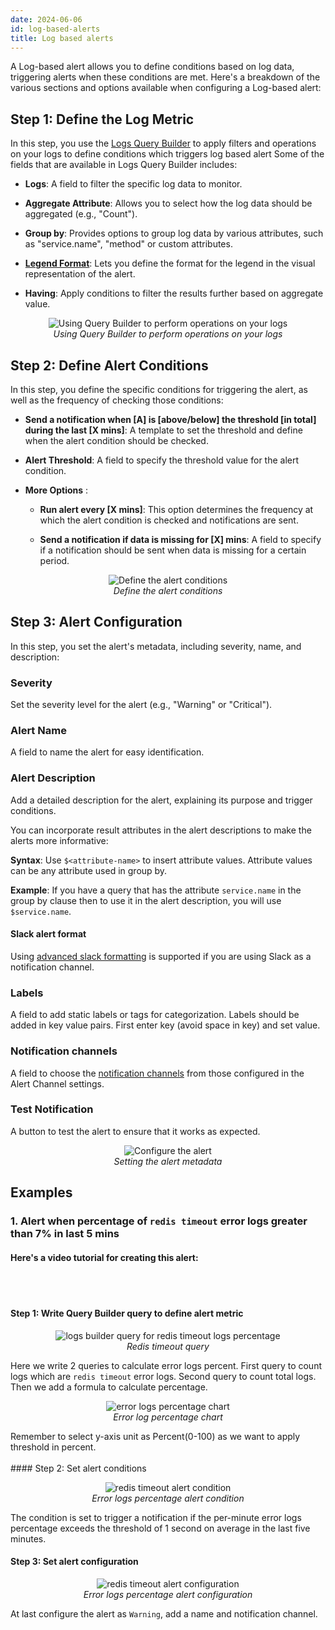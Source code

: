 ```yaml
---
date: 2024-06-06
id: log-based-alerts
title: Log based alerts 
---
```


A Log-based alert allows you to define conditions based on log data, triggering alerts when these conditions are met. Here's a breakdown of the various sections and options available when configuring a Log-based alert:

## Step 1: Define the Log Metric

In this step, you use the [Logs Query Builder](https://signoz.io/docs/userguide/query-builder/#logs-and-traces-query-builder)
to apply filters and operations on your logs to define conditions which triggers log based alert Some of the fields that are available in Logs Query Builder includes:

- **Logs**: A field to filter the specific log data to monitor. 

- **Aggregate Attribute**: Allows you to select how the log data should be aggregated (e.g., "Count").

- **Group by**: Provides options to group log data by various attributes, such as "service.name", "method" or custom attributes.

- **[Legend Format](https://signoz.io/docs/userguide/query-builder/#legend-format)**: Lets you define the format for the legend in the visual representation of the alert.

- **Having**: Apply conditions to filter the results further based on aggregate value.

<figure data-zoomable align='center'>
    <img src="/img/docs/alerts/alerts-log-based-1.webp" alt="Using Query Builder to perform operations on your logs"/>
    <figcaption><i>Using Query Builder to perform operations on your logs</i></figcaption>
</figure>


## Step 2: Define Alert Conditions
In this step, you define the specific conditions for triggering the alert, as well as the frequency of checking those conditions:

- **Send a notification when [A] is [above/below] the threshold [in total] during the last [X mins]**: A template to set the threshold and define when the alert condition should be checked.

- **Alert Threshold**: A field to specify the threshold value for the alert condition.

- **More Options** :

    - **Run alert every [X mins]**: This option determines the frequency at which the alert condition is checked and notifications are sent.

    - **Send a notification if data is missing for [X] mins**: A field to specify if a notification should be sent when data is missing for a certain period.

<figure data-zoomable align='center'>
    <img src="/img/docs/alerts/alerts-log-based-2.webp" alt="Define the alert conditions"/>
    <figcaption><i>Define the alert conditions </i></figcaption>
</figure>


## Step 3: Alert Configuration
In this step, you set the alert's metadata, including severity, name, and description:

### Severity
Set the severity level for the alert (e.g., "Warning" or "Critical").

### Alert Name
A field to name the alert for easy identification.

### Alert Description

Add a detailed description for the alert, explaining its purpose and trigger conditions.

You can incorporate result attributes in the alert descriptions to make the alerts more informative:

**Syntax**: Use `$<attribute-name>` to insert attribute values. Attribute values can be any attribute used in group by.

**Example**: If you have a query that has the attribute `service.name` in the group by clause then to use it in the alert description, you will use `$service.name`.

#### Slack alert format

Using [advanced slack formatting](https://api.slack.com/reference/surfaces/formatting#advanced) is supported if you are using Slack as a notification channel.

### Labels
A field to add static labels or tags for categorization. Labels should be added in key value pairs. First enter key (avoid space in key) and set value.

### Notification channels
A field to choose the [notification channels](https://signoz.io/docs/setup-alerts-notification) from those configured in the Alert Channel settings.

### Test Notification
A button to test the alert to ensure that it works as expected.

<figure data-zoomable align='center'>
    <img src="/img/docs/alerts/alerts-log-based-3.webp" alt="Configure the alert"/>
    <figcaption><i>Setting the alert metadata </i></figcaption>
</figure>

## Examples

### 1. Alert when percentage of `redis timeout` error logs greater than 7% in last 5 mins


#### Here's a video tutorial for creating this alert: 

<YouTube id="2IgZbpuuEW0" mute={false} />
<br></br>

#### Step 1: Write Query Builder query to define alert metric

<figure data-zoomable align='center'>
    <img src="/img/docs/product-features/alerts/logs/too-many-redis-timeouts-metric.png" alt="logs builder query for redis timeout logs percentage"/>
    <figcaption><i>Redis timeout query</i></figcaption>
</figure>

Here we write 2 queries to calculate error logs percent. First query to count logs which are `redis timeout` error logs.
Second query to count total logs. Then we add a formula to calculate percentage.

<figure data-zoomable align='center'>
    <img src="/img/docs/product-features/alerts/logs/too-many-redis-timeouts-chart.png" alt="error logs percentage chart"/>
    <figcaption><i>Error log percentage chart</i></figcaption>
</figure>

<Admonition type="info">
Remember to select y-axis unit as Percent(0-100) as we want to apply threshold in percent.
</Admonition>
<br></br>
#### Step 2: Set alert conditions

<figure data-zoomable align='center'>
    <img src="/img/docs/product-features/alerts/logs/too-many-redis-timeouts-conditions.png" alt="redis timeout alert condition"/>
    <figcaption><i>Error logs percentage alert condition</i></figcaption>
</figure>

The condition is set to trigger a notification if the per-minute error logs percentage exceeds the threshold of 1 second on average in the last five minutes.

#### Step 3: Set alert configuration

<figure data-zoomable align='center'>
    <img src="/img/docs/product-features/alerts/logs/too-many-redis-timeouts-configuration.png" alt="redis timeout alert configuration"/>
    <figcaption><i>Error logs percentage alert configuration</i></figcaption>
</figure>

At last configure the alert as `Warning`, add a name and notification channel.